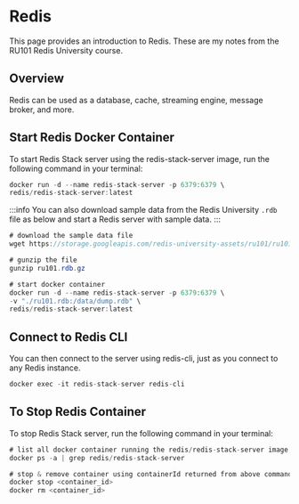 # Redis 

This page provides an introduction to Redis. These are my notes from the RU101 Redis University course.

## Overview 

Redis can be used as a database, cache, streaming engine, message broker, and more.

## Start Redis Docker Container 
To start Redis Stack server using the redis-stack-server image, run the following command in your terminal:

```java
docker run -d --name redis-stack-server -p 6379:6379 \
redis/redis-stack-server:latest
```

:::info
You can also download sample data from the Redis University `.rdb` file as below and start a Redis server with sample data.
:::

```java
# download the sample data file
wget https://storage.googleapis.com/redis-university-assets/ru101/ru101.rdb.gz

# gunzip the file
gunzip ru101.rdb.gz

# start docker container
docker run -d --name redis-stack-server -p 6379:6379 \
-v "./ru101.rdb:/data/dump.rdb" \
redis/redis-stack-server:latest
```

## Connect to Redis CLI 

You can then connect to the server using redis-cli, just as you connect to any Redis instance.
```java
docker exec -it redis-stack-server redis-cli
```


## To Stop Redis Container 

To stop Redis Stack server, run the following command in your terminal:

```java
# list all docker container running the redis/redis-stack-server image
docker ps -a | grep redis/redis-stack-server

# stop & remove container using containerId returned from above command 
docker stop <container_id>
docker rm <container_id>